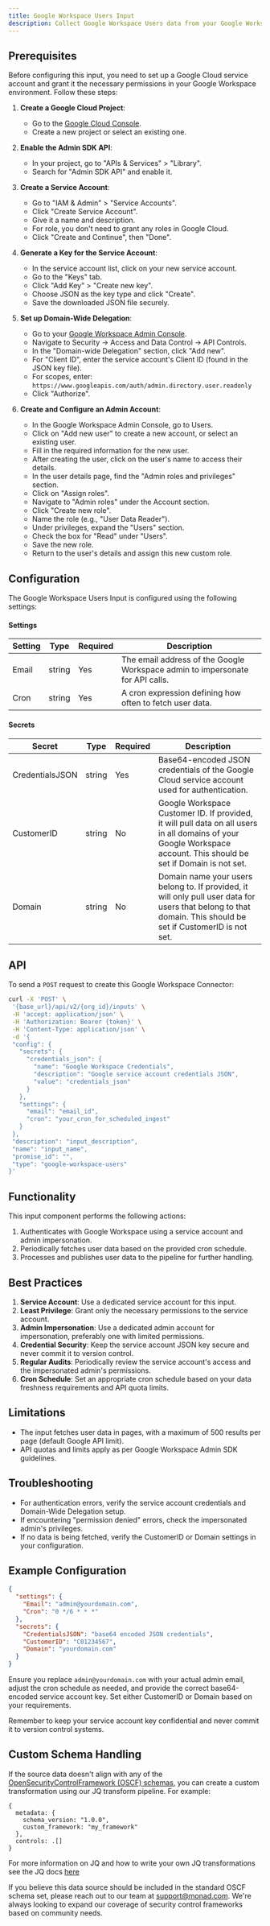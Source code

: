 ```yaml
---
title: Google Workspace Users Input
description: Collect Google Workspace Users data from your Google Workspace Users API
---
```


## Prerequisites

Before configuring this input, you need to set up a Google Cloud service account and grant it the necessary permissions in your Google Workspace environment. Follow these steps:

1. **Create a Google Cloud Project**:
    - Go to the [Google Cloud Console](https://console.cloud.google.com/).
    - Create a new project or select an existing one.

2. **Enable the Admin SDK API**:
    - In your project, go to "APIs & Services" > "Library".
    - Search for "Admin SDK API" and enable it.

3. **Create a Service Account**:
    - Go to "IAM & Admin" > "Service Accounts".
    - Click "Create Service Account".
    - Give it a name and description.
    - For role, you don't need to grant any roles in Google Cloud.
    - Click "Create and Continue", then "Done".

4. **Generate a Key for the Service Account**:
    - In the service account list, click on your new service account.
    - Go to the "Keys" tab.
    - Click "Add Key" > "Create new key".
    - Choose JSON as the key type and click "Create".
    - Save the downloaded JSON file securely.

5. **Set up Domain-Wide Delegation**:
    - Go to your [Google Workspace Admin Console](https://admin.google.com/).
    - Navigate to Security -> Access and Data Control -> API Controls.
    - In the "Domain-wide Delegation" section, click "Add new".
    - For "Client ID", enter the service account's Client ID (found in the JSON key file).
    - For scopes, enter: `https://www.googleapis.com/auth/admin.directory.user.readonly`
    - Click "Authorize".

6. **Create and Configure an Admin Account**:
    - In the Google Workspace Admin Console, go to Users.
    - Click on "Add new user" to create a new account, or select an existing user.
    - Fill in the required information for the new user.
    - After creating the user, click on the user's name to access their details.
    - In the user details page, find the "Admin roles and privileges" section.
    - Click on "Assign roles".
    - Navigate to "Admin roles" under the Account section.
    - Click "Create new role".
    - Name the role (e.g., "User Data Reader").
    - Under privileges, expand the "Users" section.
    - Check the box for "Read" under "Users".
    - Save the new role.
    - Return to the user's details and assign this new custom role.

## Configuration

The Google Workspace Users Input is configured using the following settings:

#### Settings

| Setting | Type | Required | Description |
|---------|------|----------|-------------|
| Email | string | Yes | The email address of the Google Workspace admin to impersonate for API calls. |
| Cron | string | Yes | A cron expression defining how often to fetch user data. |

#### Secrets

| Secret | Type | Required | Description |
|---------|------|----------|-------------|
| CredentialsJSON | string | Yes | Base64-encoded JSON credentials of the Google Cloud service account used for authentication. |
| CustomerID | string | No | Google Workspace Customer ID. If provided, it will pull data on all users in all domains of your Google Workspace account. This should be set if Domain is not set. |
| Domain | string | No | Domain name your users belong to. If provided, it will only pull user data for users that belong to that domain. This should be set if CustomerID is not set. |

## API

To send a `POST` request to create this Google Workspace Connector:

```bash
curl -X 'POST' \
 '{base_url}/api/v2/{org_id}/inputs' \
 -H 'accept: application/json' \
 -H 'Authorization: Bearer {token}' \
 -H 'Content-Type: application/json' \
 -d '{
 "config": {
   "secrets": {
     "credentials_json": {
       "name": "Google Workspace Credentials",
       "description": "Google service account credentials JSON",
       "value": "credentials_json"
     }
   },
   "settings": {
     "email": "email_id",
     "cron": "your_cron_for_scheduled_ingest"
   }
 },
 "description": "input_description",
 "name": "input_name",
 "promise_id": "",
 "type": "google-workspace-users"
}'
```

## Functionality

This input component performs the following actions:

1. Authenticates with Google Workspace using a service account and admin impersonation.
2. Periodically fetches user data based on the provided cron schedule.
3. Processes and publishes user data to the pipeline for further handling.

## Best Practices

1. **Service Account**: Use a dedicated service account for this input.
2. **Least Privilege**: Grant only the necessary permissions to the service account.
3. **Admin Impersonation**: Use a dedicated admin account for impersonation, preferably one with limited permissions.
4. **Credential Security**: Keep the service account JSON key secure and never commit it to version control.
5. **Regular Audits**: Periodically review the service account's access and the impersonated admin's permissions.
6. **Cron Schedule**: Set an appropriate cron schedule based on your data freshness requirements and API quota limits.

## Limitations

- The input fetches user data in pages, with a maximum of 500 results per page (default Google API limit).
- API quotas and limits apply as per Google Workspace Admin SDK guidelines.

## Troubleshooting

- For authentication errors, verify the service account credentials and Domain-Wide Delegation setup.
- If encountering "permission denied" errors, check the impersonated admin's privileges.
- If no data is being fetched, verify the CustomerID or Domain settings in your configuration.

## Example Configuration

```json
{
  "settings": {
    "Email": "admin@yourdomain.com",
    "Cron": "0 */6 * * *"
  },
  "secrets": {
    "CredentialsJSON": "base64 encoded JSON credentials",
    "CustomerID": "C01234567",
    "Domain": "yourdomain.com"
  }
}
```

Ensure you replace `admin@yourdomain.com` with your actual admin email, adjust the cron schedule as needed, and provide the correct base64-encoded service account key. Set either CustomerID or Domain based on your requirements.

Remember to keep your service account key confidential and never commit it to version control systems.

## Custom Schema Handling

If the source data doesn't align with any of the [OpenSecurityControlFramework (OSCF) schemas](https://github.com/ocsf), you can create a custom transformation using our JQ transform pipeline. For example:

```jq
{
  metadata: {
    schema_version: "1.0.0",
    custom_framework: "my_framework"
  },
  controls: .[]
}
```

For more information on JQ and how to write your own JQ transformations see the JQ docs [here](https://jqlang.github.io/jq/)

If you believe this data source should be included in the standard OSCF schema set, please reach out to our team at [support@monad.com](mailto:support@monad.com). We're always looking to expand our coverage of security control frameworks based on community needs.

